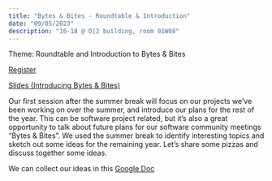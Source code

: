 ```yaml
---
title: "Bytes & Bites - Roundtable & Introduction"
date: "09/05/2023"
description: "16-18 @ O|2 building, room 01W08"
---
```


Theme: Roundtable and Introduction to Bytes & Bites

[Register](https://vu-nl.libcal.com/event/4070575)

[Slides (Introducing Bytes & Bites)](../presentations/Bytes&Bites.pdf)

Our first session after the summer break will focus on our projects we’ve been working on over the summer, and introduce our plans for the rest of the year. This can be software project related, but it’s also a great opportunity to talk about future plans for our software community meetings “Bytes & Bites”. We used the summer break to identify interesting topics and sketch out some ideas for the remaining year. Let’s share some pizzas and discuss together some ideas.

We can collect our ideas in this [Google Doc](https://docs.google.com/document/d/1HXEJx9wLbhtYvCuhquoZul802ymH14DFShdMeV9uTLs/edit?usp=sharing)
